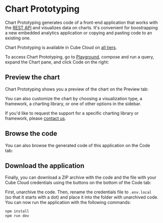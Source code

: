 # Chart Prototyping

Chart Prototyping generates code of a front-end application that works with
the [REST API][ref-rest-api] and visualizes data on charts. It's convenient
for boostrapping a new embedded analytics application or copying and pasting
code to an existing one.

<SuccessBox>

Chart Prototyping is available in Cube Cloud on [all tiers](https://cube.dev/pricing).

</SuccessBox>

To access Chart Prototyping, go to [Playground][ref-playground], compose and
run a query, expand the <Btn>Chart</Btn> pane, and click <Btn>Code</Btn> on
the right:

<YouTubeVideo url="https://www.youtube.com/embed/OFiJ8AVNHQw" />

## Preview the chart

Chart Prototyping shows you a preview of the chart on the <Btn>Preview</Btn>
tab:

<Screenshot src="https://ucarecdn.com/c9511662-9673-43ef-a496-33d7cf30d5ab/" />

You can also customize the chart by choosing a visualization type,
a framework, a charting library, or one of other options in the sidebar.

<InfoBox>

If you'd like to request the support for a specific charting library or
framework, please [contact us](http://cube.dev/contact).

</InfoBox>

## Browse the code

You can also browse the generated code of this application on the
<Btn>Code</Btn> tab:

<Screenshot src="https://ucarecdn.com/b86c7ef5-afc2-4ccb-b529-4b98dea98772/" />

## Download the application

Finally, you can download a ZIP archive with the code and the file with your
Cube Cloud credentials using the buttons on the bottom of the <Btn>Code</Btn>
tab:

<Screenshot
  src="https://ucarecdn.com/b86c7ef5-afc2-4ccb-b529-4b98dea98772/"
  highlight="inset(87.5% 78.5% 2.5% 2.5% round 10px)"  
/>

First, unarchive the code. Then, rename the credentials file to `.env.local`
(so that it starts with a dot) and place it into the folder with unarchived code.
You can now run the application with the following commands:

```bash
npm install
npm run dev
```


[ref-rest-api]: /product/apis-integrations/rest-api
[ref-playground]: /product/workspace/playground
